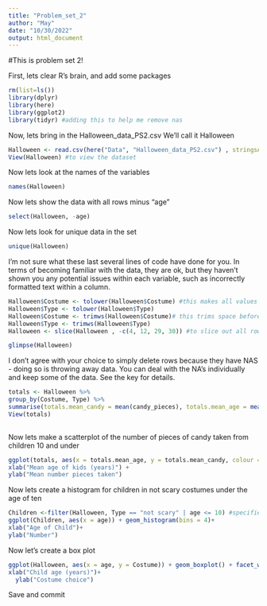 ```yaml
---
title: "Problem_set_2"
author: "May"
date: "10/30/2022"
output: html_document
---
```


#This is problem set 2!

First, lets clear R's brain, and add some packages
```r
rm(list=ls())
library(dplyr)
library(here)
library(ggplot2)
library(tidyr) #adding this to help me remove nas
```

Now, lets bring in the Halloween_data_PS2.csv
We'll call it Halloween
```r
Halloween <- read.csv(here("Data", "Halloween_data_PS2.csv") , stringsAsFactors = TRUE) # make the variables factors
View(Halloween) #to view the dataset
```

Now lets look at the names of the variables
```r
names(Halloween)
```
Now lets show the data with all rows minus "age"
```r
select(Halloween, -age)
```

Now lets look for unique data in the set
```r
unique(Halloween)
```
I'm not sure what these last several lines of code have done for you. In terms of becoming familiar with the data, they are ok, but they haven't shown you any potential issues within each variable, such as incorrectly formatted text within a column.


```r
Halloween$Costume <- tolower(Halloween$Costume) #this makes all values in column all lowercase
Halloween$Type <- tolower(Halloween$Type)
Halloween$Costume <- trimws(Halloween$Costume)# this trims space before or after values
Halloween$Type <- trimws(Halloween$Type)
Halloween <- slice(Halloween , -c(4, 12, 29, 30)) #to slice out all rows with NA's

glimpse(Halloween)
```

I don't agree with your choice to simply delete rows because they have NAS - doing so is throwing away data. You can deal with the NA's individually and keep some of the data. See the key for details.


```r
totals <- Halloween %>%
group_by(Costume, Type) %>%
summarise(totals.mean_candy = mean(candy_pieces), totals.mean_age = mean(age)) #finding mean of both variables within the group
View(totals)
  
```



Now lets make a scatterplot of the number of pieces of candy taken from children 10 and under
```r
ggplot(totals, aes(x = totals.mean_age, y = totals.mean_candy, colour = Type)) + geom_point(size =2)+
xlab("Mean age of kids (years)") +
ylab("Mean number pieces taken")
```

Now lets create a histogram for children in not scary costumes under the age of ten
```r
Children <-filter(Halloween, Type == "not scary" | age <= 10) #specifies children Type not scary and age less than or equal to 10 
ggplot(Children, aes(x = age)) + geom_histogram(bins = 4)+
xlab("Age of Child")+
ylab("Number")
```

Now let's create a box plot
```r
ggplot(Halloween, aes(x = age, y = Costume)) + geom_boxplot() + facet_wrap(~Type)+
xlab("Child age (years)")+
  ylab("Costume choice")
```

Save and commit
